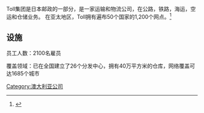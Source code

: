 {{expand|time=2016-11-26T01:42:13+00:00}}
{{Infobox Company
|company_name   = 拓领
|logo  = [[File:Toll_Group_Logo.png|200px]]
|company_type   = [[上市公司|上市公司]]
|parent = [[日本郵政|日本郵政]]
|company_slogan =
|foundation     = 1888年
|location       = {{AUS}}[[墨爾本|墨爾本]]
|key_people     = Brian Kruger([[总经理|总经理]])
|industry       = [[速遞|速遞]][[物流|物流]]
|products       = 
|subsid         = 
|num_employees  = 40,000
|homepage       = 
|profit         =
}}
Toll集团是日本邮政的一部分，是一家运输和物流公司，在公路，铁路，海运，空运和仓储业务。 在亚太地区，Toll拥有遍布50个国家的1,200个网点。<ref>{{Cite web |url=http://tracking-cn.tollgroup.com/ch/home.htm |title=存档副本 |access-date=2016-11-25 |archive-date=2020-01-25 |archive-url=https://web.archive.org/web/20200125100617/http://tracking-cn.tollgroup.com/ch/home.htm |dead-url=no }}</ref>

== 设施 ==

员工人数：2100名雇员

覆盖领域：已在全国建立了26个分发中心，拥有40万平方米的仓库，网络覆盖可达1685个城市

[[Category:澳大利亚公司|Category:澳大利亚公司]]